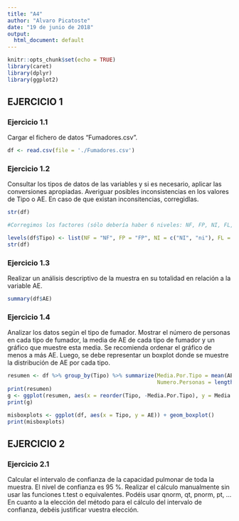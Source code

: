 ```yaml
---
title: "A4"
author: "Alvaro Picatoste"
date: "19 de junio de 2018"
output:
  html_document: default
---
```


```r
knitr::opts_chunk$set(echo = TRUE)
library(caret)
library(dplyr)
library(ggplot2)
```

## EJERCICIO 1

### Ejercicio 1.1

Cargar el fichero de datos “Fumadores.csv”.

```r
df <- read.csv(file = './Fumadores.csv')

```

### Ejercicio 1.2

Consultar los tipos de datos de las variables y si es necesario, aplicar las conversiones apropiadas. Averiguar
posibles inconsistencias en los valores de Tipo o AE. En caso de que existan inconsitencias, corregidlas.

```r
str(df)

#Corregimos los factores (sólo debería haber 6 niveles: NF, FP, NI, FL, FM, FI). 

levels(df$Tipo) <- list(NF = "NF", FP = "FP", NI = c("NI", "ni"), FL = c("FL", "fL"), FM = "FM", FI = "FI")
str(df)
```

### Ejercicio 1.3

Realizar un análisis descriptivo de la muestra en su totalidad en relación a la variable AE.

```r
summary(df$AE)
```

### Ejercicio 1.4

Analizar los datos según el tipo de fumador. Mostrar el número de personas en cada tipo de fumador, la media de AE de cada tipo de fumador y un gráfico que muestre esta media. Se recomienda ordenar el gráfico de menos a más AE. Luego, se debe representar un boxplot donde se muestre la distribución de AE por cada tipo.

```r
resumen <- df %>% group_by(Tipo) %>% summarize(Media.Por.Tipo = mean(AE),
                                               Numero.Personas = length(AE))
print(resumen)
g <- ggplot(resumen, aes(x = reorder(Tipo, -Media.Por.Tipo), y = Media.Por.Tipo)) + geom_col()
print(g) 

misboxplots <- ggplot(df, aes(x = Tipo, y = AE)) + geom_boxplot()
print(misboxplots)

```

## EJERCICIO 2

### Ejercicio 2.1

Calcular el intervalo de confianza de la capacidad pulmonar de toda la muestra. El nivel de confianza es 95 %.
Realizar el cálculo manualmente sin usar las funciones t.test o equivalentes. Podéis usar qnorm, qt, pnorm,
pt, ... En cuanto a la elección del método para el cálculo del intervalo de confianza, debéis justificar vuestra
elección.

```r



```


